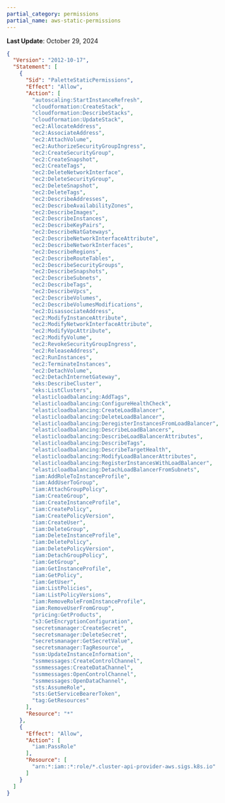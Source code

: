 ```yaml
---
partial_category: permissions
partial_name: aws-static-permissions
---
```

**Last Update**: October 29, 2024

```json
{
  "Version": "2012-10-17",
  "Statement": [
    {
      "Sid": "PaletteStaticPermissions",
      "Effect": "Allow",
      "Action": [
        "autoscaling:StartInstanceRefresh",
        "cloudformation:CreateStack",
        "cloudformation:DescribeStacks",
        "cloudformation:UpdateStack",
        "ec2:AllocateAddress",
        "ec2:AssociateAddress",
        "ec2:AttachVolume",
        "ec2:AuthorizeSecurityGroupIngress",
        "ec2:CreateSecurityGroup",
        "ec2:CreateSnapshot",
        "ec2:CreateTags",
        "ec2:DeleteNetworkInterface",
        "ec2:DeleteSecurityGroup",
        "ec2:DeleteSnapshot",
        "ec2:DeleteTags",
        "ec2:DescribeAddresses",
        "ec2:DescribeAvailabilityZones",
        "ec2:DescribeImages",
        "ec2:DescribeInstances",
        "ec2:DescribeKeyPairs",
        "ec2:DescribeNatGateways",
        "ec2:DescribeNetworkInterfaceAttribute",
        "ec2:DescribeNetworkInterfaces",
        "ec2:DescribeRegions",
        "ec2:DescribeRouteTables",
        "ec2:DescribeSecurityGroups",
        "ec2:DescribeSnapshots",
        "ec2:DescribeSubnets",
        "ec2:DescribeTags",
        "ec2:DescribeVpcs",
        "ec2:DescribeVolumes",
        "ec2:DescribeVolumesModifications",
        "ec2:DisassociateAddress",
        "ec2:ModifyInstanceAttribute",
        "ec2:ModifyNetworkInterfaceAttribute",
        "ec2:ModifyVpcAttribute",
        "ec2:ModifyVolume",
        "ec2:RevokeSecurityGroupIngress",
        "ec2:ReleaseAddress",
        "ec2:RunInstances",
        "ec2:TerminateInstances",
        "ec2:DetachVolume",
        "ec2:DetachInternetGateway",
        "eks:DescribeCluster",
        "eks:ListClusters",
        "elasticloadbalancing:AddTags",
        "elasticloadbalancing:ConfigureHealthCheck",
        "elasticloadbalancing:CreateLoadBalancer",
        "elasticloadbalancing:DeleteLoadBalancer",
        "elasticloadbalancing:DeregisterInstancesFromLoadBalancer",
        "elasticloadbalancing:DescribeLoadBalancers",
        "elasticloadbalancing:DescribeLoadBalancerAttributes",
        "elasticloadbalancing:DescribeTags",
        "elasticloadbalancing:DescribeTargetHealth",
        "elasticloadbalancing:ModifyLoadBalancerAttributes",
        "elasticloadbalancing:RegisterInstancesWithLoadBalancer",
        "elasticloadbalancing:DetachLoadBalancerFromSubnets",
        "iam:AddRoleToInstanceProfile",
        "iam:AddUserToGroup",
        "iam:AttachGroupPolicy",
        "iam:CreateGroup",
        "iam:CreateInstanceProfile",
        "iam:CreatePolicy",
        "iam:CreatePolicyVersion",
        "iam:CreateUser",
        "iam:DeleteGroup",
        "iam:DeleteInstanceProfile",
        "iam:DeletePolicy",
        "iam:DeletePolicyVersion",
        "iam:DetachGroupPolicy",
        "iam:GetGroup",
        "iam:GetInstanceProfile",
        "iam:GetPolicy",
        "iam:GetUser",
        "iam:ListPolicies",
        "iam:ListPolicyVersions",
        "iam:RemoveRoleFromInstanceProfile",
        "iam:RemoveUserFromGroup",
        "pricing:GetProducts",
        "s3:GetEncryptionConfiguration",
        "secretsmanager:CreateSecret",
        "secretsmanager:DeleteSecret",
        "secretsmanager:GetSecretValue",
        "secretsmanager:TagResource",
        "ssm:UpdateInstanceInformation",
        "ssmmessages:CreateControlChannel",
        "ssmmessages:CreateDataChannel",
        "ssmmessages:OpenControlChannel",
        "ssmmessages:OpenDataChannel",
        "sts:AssumeRole",
        "sts:GetServiceBearerToken",
        "tag:GetResources"
      ],
      "Resource": "*"
    },
    {
      "Effect": "Allow",
      "Action": [
        "iam:PassRole"
      ],
      "Resource": [
        "arn:*:iam::*:role/*.cluster-api-provider-aws.sigs.k8s.io"
      ]
    }
  ]
}
```

